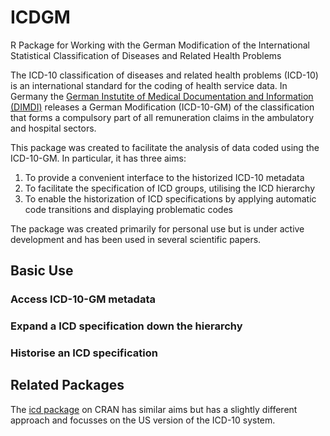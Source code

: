 # ICDGM
R Package for Working with the German Modification of the International Statistical Classification of Diseases and Related Health Problems

The ICD-10 classification of diseases and related health problems (ICD-10) is an international standard for the coding of health service data. In Germany the [German Instutite of Medical Documentation and Information (DIMDI)](https://www.dimdi.de/static/en/dimdi/index.htm) releases a German Modification (ICD-10-GM) of the classification that forms a compulsory part of all remuneration claims in the ambulatory and hospital sectors.

This package was created to facilitate the analysis of data coded using the ICD-10-GM. In particular, it has three aims:

1. To provide a convenient interface to the historized ICD-10 metadata
2. To facilitate the specification of ICD groups, utilising the ICD hierarchy
3. To enable the historization of ICD specifications by applying automatic code transitions and displaying problematic codes

The package was created primarily for personal use but is under active development and has been used in several scientific papers.

## Basic Use

### Access ICD-10-GM metadata 

### Expand a ICD specification down the hierarchy

### Historise an ICD specification


## Related Packages

The [icd package](https://cran.r-project.org/web/packages/icd/) on CRAN has similar aims but has a slightly different approach and focusses on the US version of the ICD-10 system.
